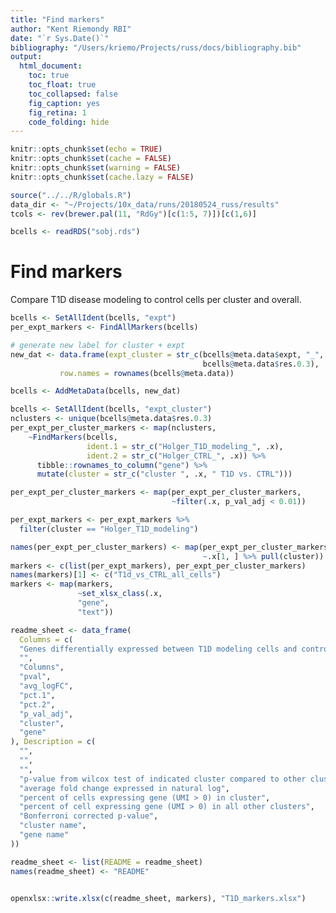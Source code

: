 ```yaml
---
title: "Find markers"
author: "Kent Riemondy RBI"
date: "`r Sys.Date()`"
bibliography: "/Users/kriemo/Projects/russ/docs/bibliography.bib"
output:
  html_document:
    toc: true
    toc_float: true
    toc_collapsed: false
    fig_caption: yes
    fig_retina: 1 
    code_folding: hide
---
```


```r
knitr::opts_chunk$set(echo = TRUE)
knitr::opts_chunk$set(cache = FALSE)
knitr::opts_chunk$set(warning = FALSE)
knitr::opts_chunk$set(cache.lazy = FALSE)
```


```r
source("../../R/globals.R")
data_dir <- "~/Projects/10x_data/runs/20180524_russ/results"
tcols <- rev(brewer.pal(11, "RdGy")[c(1:5, 7)])[c(1,6)]

bcells <- readRDS("sobj.rds")
```

# Find markers

Compare T1D disease modeling to control cells per cluster and overall.


```r
bcells <- SetAllIdent(bcells, "expt")
per_expt_markers <- FindAllMarkers(bcells)
```

```r
# generate new label for cluster + expt
new_dat <- data.frame(expt_cluster = str_c(bcells@meta.data$expt, "_",
                                           bcells@meta.data$res.0.3),
           row.names = rownames(bcells@meta.data))

bcells <- AddMetaData(bcells, new_dat)

bcells <- SetAllIdent(bcells, "expt_cluster")
nclusters <- unique(bcells@meta.data$res.0.3)
per_expt_per_cluster_markers <- map(nclusters,
    ~FindMarkers(bcells, 
                 ident.1 = str_c("Holger_T1D_modeling_", .x),
                 ident.2 = str_c("Holger_CTRL_", .x)) %>% 
      tibble::rownames_to_column("gene") %>% 
      mutate(cluster = str_c("cluster ", .x, " T1D vs. CTRL")))

per_expt_per_cluster_markers <- map(per_expt_per_cluster_markers,
                                    ~filter(.x, p_val_adj < 0.01))
```


```r
per_expt_markers <- per_expt_markers %>% 
  filter(cluster == "Holger_T1D_modeling")

names(per_expt_per_cluster_markers) <- map(per_expt_per_cluster_markers, 
                                           ~.x[1, ] %>% pull(cluster))
markers <- c(list(per_expt_markers), per_expt_per_cluster_markers)
names(markers)[1] <- c("T1d_vs_CTRL_all_cells")
markers <- map(markers, 
               ~set_xlsx_class(.x,
               "gene",
               "text"))

readme_sheet <- data_frame(
  Columns = c(
  "Genes differentially expressed between T1D modeling cells and control cells for each cluster. Also included is a comparsions between all T1D modeling cells and control cells.",
  "",
  "Columns",
  "pval",
  "avg_logFC",
  "pct.1",
  "pct.2",
  "p_val_adj",
  "cluster",
  "gene"
), Description = c(
  "",
  "",
  "",
  "p-value from wilcox test of indicated cluster compared to other clusters",
  "average fold change expressed in natural log",
  "percent of cells expressing gene (UMI > 0) in cluster",
  "percent of cell expressing gene (UMI > 0) in all other clusters",
  "Bonferroni corrected p-value",
  "cluster name",
  "gene name"
))

readme_sheet <- list(README = readme_sheet)
names(readme_sheet) <- "README"


openxlsx::write.xlsx(c(readme_sheet, markers), "T1D_markers.xlsx")
```

